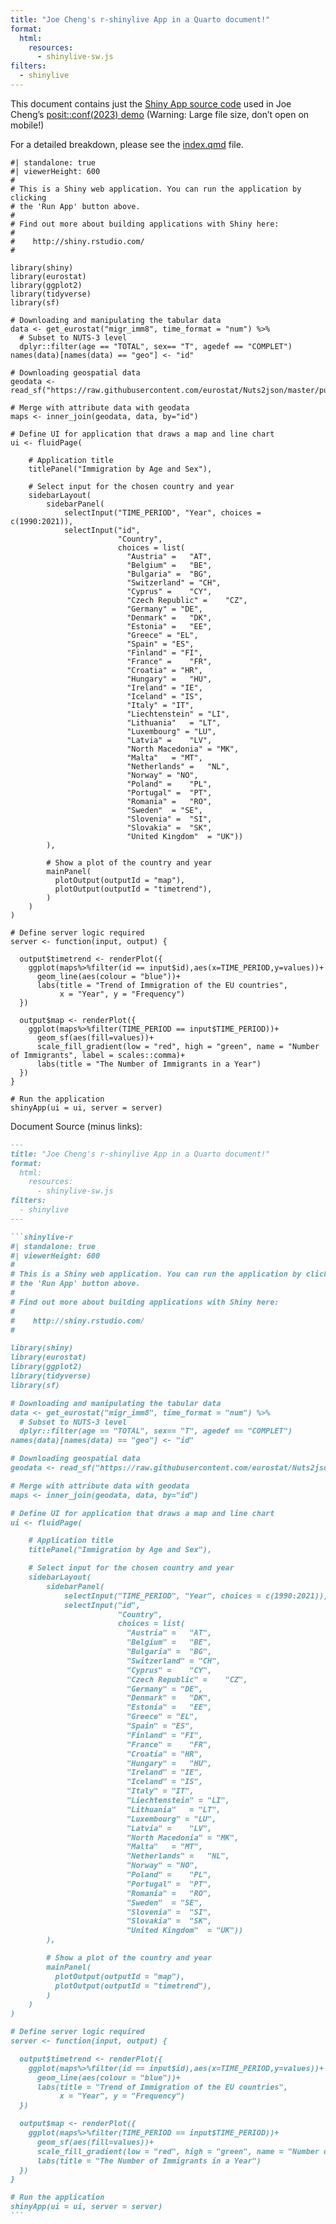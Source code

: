 ```yaml
---
title: "Joe Cheng's r-shinylive App in a Quarto document!"
format:
  html:
    resources: 
      - shinylive-sw.js
filters:
  - shinylive
---
```


This document contains just the [Shiny App source code](https://github.com/jcheng5/posit-conf-2023-shinylive/blob/d385ad18eb0d867f25cc4721d9e8c25aeb2dfb90/slides.qmd#L299) used in Joe Cheng's [posit::conf(2023) demo](https://jcheng5.github.io/posit-conf-2023-shinylive/#/option-3-include-1) (Warning: Large file size, don't open on mobile!)

For a detailed breakdown, please see the [index.qmd](index.qmd) file.

```shinylive-r
#| standalone: true
#| viewerHeight: 600
#
# This is a Shiny web application. You can run the application by clicking
# the 'Run App' button above.
#
# Find out more about building applications with Shiny here:
#
#    http://shiny.rstudio.com/
#

library(shiny)
library(eurostat)
library(ggplot2)
library(tidyverse)
library(sf)

# Downloading and manipulating the tabular data
data <- get_eurostat("migr_imm8", time_format = "num") %>%
  # Subset to NUTS-3 level
  dplyr::filter(age == "TOTAL", sex== "T", agedef == "COMPLET") 
names(data)[names(data) == "geo"] <- "id"

# Downloading geospatial data
geodata <- read_sf("https://raw.githubusercontent.com/eurostat/Nuts2json/master/pub/v2/2021/3035/20M/0.json")

# Merge with attribute data with geodata
maps <- inner_join(geodata, data, by="id")

# Define UI for application that draws a map and line chart
ui <- fluidPage(

    # Application title
    titlePanel("Immigration by Age and Sex"),

    # Select input for the chosen country and year
    sidebarLayout(
        sidebarPanel(
            selectInput("TIME_PERIOD", "Year", choices = c(1990:2021)),
            selectInput("id",
                        "Country",
                        choices = list(
                          "Austria" =	"AT",	
                          "Belgium" =	"BE",	
                          "Bulgaria" =	"BG",
                          "Switzerland" = "CH",
                          "Cyprus" =	"CY",
                          "Czech Republic" =	"CZ",
                          "Germany" = "DE",
                          "Denmark" =	"DK",
                          "Estonia" =	"EE",
                          "Greece" = "EL",
                          "Spain" =	"ES",
                          "Finland"	= "FI",
                          "France" =	"FR",
                          "Croatia" = "HR",
                          "Hungary" =	"HU",
                          "Ireland" = "IE",
                          "Iceland" = "IS",
                          "Italy" = "IT",
                          "Liechtenstein" = "LI",
                          "Lithuania"	= "LT",
                          "Luxembourg" = "LU",
                          "Latvia" =	"LV",
                          "North Macedonia" = "MK",
                          "Malta"	= "MT",
                          "Netherlands" =	"NL",
                          "Norway" = "NO",
                          "Poland" =	"PL",
                          "Portugal" =	"PT",
                          "Romania" =	"RO",
                          "Sweden"	= "SE",
                          "Slovenia" =	"SI",
                          "Slovakia" =	"SK",
                          "United Kingdom"	= "UK"))
        ),

        # Show a plot of the country and year
        mainPanel(
          plotOutput(outputId = "map"),
          plotOutput(outputId = "timetrend"),
        )
    )
)

# Define server logic required 
server <- function(input, output) {

  output$timetrend <- renderPlot({
    ggplot(maps%>%filter(id == input$id),aes(x=TIME_PERIOD,y=values))+
      geom_line(aes(colour = "blue"))+
      labs(title = "Trend of Immigration of the EU countries", 
           x = "Year", y = "Frequency")
  })

  output$map <- renderPlot({
    ggplot(maps%>%filter(TIME_PERIOD == input$TIME_PERIOD))+
      geom_sf(aes(fill=values))+
      scale_fill_gradient(low = "red", high = "green", name = "Number of Immigrants", label = scales::comma)+
      labs(title = "The Number of Immigrants in a Year")
  })
}

# Run the application 
shinyApp(ui = ui, server = server)
```


Document Source (minus links): 

````md
---
title: "Joe Cheng's r-shinylive App in a Quarto document!"
format:
  html:
    resources: 
      - shinylive-sw.js
filters:
  - shinylive
---

```shinylive-r
#| standalone: true
#| viewerHeight: 600
#
# This is a Shiny web application. You can run the application by clicking
# the 'Run App' button above.
#
# Find out more about building applications with Shiny here:
#
#    http://shiny.rstudio.com/
#

library(shiny)
library(eurostat)
library(ggplot2)
library(tidyverse)
library(sf)

# Downloading and manipulating the tabular data
data <- get_eurostat("migr_imm8", time_format = "num") %>%
  # Subset to NUTS-3 level
  dplyr::filter(age == "TOTAL", sex== "T", agedef == "COMPLET") 
names(data)[names(data) == "geo"] <- "id"

# Downloading geospatial data
geodata <- read_sf("https://raw.githubusercontent.com/eurostat/Nuts2json/master/pub/v2/2021/3035/20M/0.json")

# Merge with attribute data with geodata
maps <- inner_join(geodata, data, by="id")

# Define UI for application that draws a map and line chart
ui <- fluidPage(

    # Application title
    titlePanel("Immigration by Age and Sex"),

    # Select input for the chosen country and year
    sidebarLayout(
        sidebarPanel(
            selectInput("TIME_PERIOD", "Year", choices = c(1990:2021)),
            selectInput("id",
                        "Country",
                        choices = list(
                          "Austria" =	"AT",	
                          "Belgium" =	"BE",	
                          "Bulgaria" =	"BG",
                          "Switzerland" = "CH",
                          "Cyprus" =	"CY",
                          "Czech Republic" =	"CZ",
                          "Germany" = "DE",
                          "Denmark" =	"DK",
                          "Estonia" =	"EE",
                          "Greece" = "EL",
                          "Spain" =	"ES",
                          "Finland"	= "FI",
                          "France" =	"FR",
                          "Croatia" = "HR",
                          "Hungary" =	"HU",
                          "Ireland" = "IE",
                          "Iceland" = "IS",
                          "Italy" = "IT",
                          "Liechtenstein" = "LI",
                          "Lithuania"	= "LT",
                          "Luxembourg" = "LU",
                          "Latvia" =	"LV",
                          "North Macedonia" = "MK",
                          "Malta"	= "MT",
                          "Netherlands" =	"NL",
                          "Norway" = "NO",
                          "Poland" =	"PL",
                          "Portugal" =	"PT",
                          "Romania" =	"RO",
                          "Sweden"	= "SE",
                          "Slovenia" =	"SI",
                          "Slovakia" =	"SK",
                          "United Kingdom"	= "UK"))
        ),

        # Show a plot of the country and year
        mainPanel(
          plotOutput(outputId = "map"),
          plotOutput(outputId = "timetrend"),
        )
    )
)

# Define server logic required 
server <- function(input, output) {

  output$timetrend <- renderPlot({
    ggplot(maps%>%filter(id == input$id),aes(x=TIME_PERIOD,y=values))+
      geom_line(aes(colour = "blue"))+
      labs(title = "Trend of Immigration of the EU countries", 
           x = "Year", y = "Frequency")
  })

  output$map <- renderPlot({
    ggplot(maps%>%filter(TIME_PERIOD == input$TIME_PERIOD))+
      geom_sf(aes(fill=values))+
      scale_fill_gradient(low = "red", high = "green", name = "Number of Immigrants", label = scales::comma)+
      labs(title = "The Number of Immigrants in a Year")
  })
}

# Run the application 
shinyApp(ui = ui, server = server)
```
````
